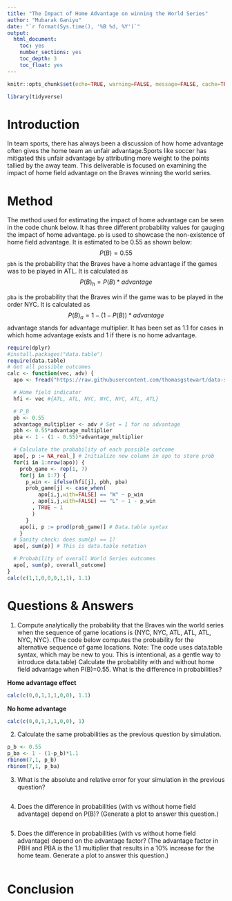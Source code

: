 ```yaml
---
title: "The Impact of Home Advantage on winning the World Series"
author: "Mubarak Ganiyu"
date: "`r format(Sys.time(), '%B %d, %Y')`"
output:
  html_document:
    toc: yes
    number_sections: yes
    toc_depth: 3
    toc_float: yes
---
```


```r
knitr::opts_chunk$set(echo=TRUE, warning=FALSE, message=FALSE, cache=TRUE)
```

```r
library(tidyverse)
```

# Introduction

In team sports, there has always been a discussion of how home advantage often gives the home team an unfair advantage.Sports like soccer has mitigated this unfair advantage by attributing more weight to the points tallied by the away team. This deliverable is focused on examining the impact of home field advantage on the Braves winning the world series.

# Method

The method used for estimating the impact of home advantage can be seen in the code chunk below. It has three different probability values for gauging the impact of home advantage. `pb` is used to showcase the non-existence of home field advantage. It is estimated to be 0.55 as shown below:$$P(B)=0.55$$
`pbh` is the probability that the Braves have a home advantage if the games was to be played in ATL. It is calculated as $$P(B)_h = P(B)*advantage$$

`pba` is the probability that the Braves win if the game was to be played in the order NYC. It is calculated as $$P(B)_a = 1 - (1 - P(B))*advantage$$
advantage stands for advantage multiplier. It has been set as 1.1 for cases in which home advantage exists and 1 if there is no home advantage.

```r
require(dplyr)
#install.packages("data.table")
require(data.table)
# Get all possible outcomes
calc <- function(vec, adv) {
  apo <- fread("https://raw.githubusercontent.com/thomasgstewart/data-science-5620-fall-2021/master/deliverables/assets/all-possible-world-series-outcomes.csv")

  # Home field indicator
  hfi <- vec #{ATL, ATL, NYC, NYC, NYC, ATL, ATL}

  # P_B
  pb <- 0.55
  advantage_multiplier <- adv # Set = 1 for no advantage
  pbh <- 0.55*advantage_multiplier
  pba <- 1 - (1 - 0.55)*advantage_multiplier

  # Calculate the probability of each possible outcome
  apo[, p := NA_real_] # Initialize new column in apo to store prob
  for(i in 1:nrow(apo)) {
    prob_game <- rep(1, 7)
    for(j in 1:7) {
      p_win <- ifelse(hfi[j], pbh, pba)
      prob_game[j] <- case_when(
          apo[i,j,with=FALSE] == "W" ~ p_win
        , apo[i,j,with=FALSE] == "L" ~ 1 - p_win
        , TRUE ~ 1
        )
      }
    apo[i, p := prod(prob_game)] # Data.table syntax
    }
  # Sanity check: does sum(p) == 1?
  apo[, sum(p)] # This is data.table notation

  # Probability of overall World Series outcomes
  apo[, sum(p), overall_outcome]
}
calc(c(1,1,0,0,0,1,1), 1.1)
```

# Questions & Answers

1. Compute analytically the probability that the Braves win the world series when the sequence of game locations is {NYC, NYC, ATL, ATL, ATL, NYC, NYC}. (The code below computes the probability for the alternative sequence of game locations. Note: The code uses data.table syntax, which may be new to you. This is intentional, as a gentle way to introduce data.table) Calculate the probability with and without home field advantage when P(B)=0.55. What is the difference in probabilities?

**Home advantage effect**

```r
calc(c(0,0,1,1,1,0,0), 1.1)
```

**No home advantage**

```r
calc(c(0,0,1,1,1,0,0), 1)
```

2. Calculate the same probabilities as the previous question by simulation.

```r
p_b <- 0.55
p_ba <- 1 - (1-p_b)*1.1
rbinom(7,1, p_b)
rbinom(7,1, p_ba)
```


3. What is the absolute and relative error for your simulation in the previous question?

```r

```


4. Does the difference in probabilities (with vs without home field advantage) depend on P(B)? (Generate a plot to answer this question.)

```r

```


5. Does the difference in probabilities (with vs without home field advantage) depend on the advantage factor? (The advantage factor in PBH and PBA is the 1.1 multiplier that results in a 10% increase for the home team. Generate a plot to answer this question.)

```r

```


# Conclusion

